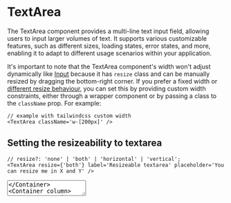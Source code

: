 
# TextArea

The TextArea component provides a multi-line text input field, allowing users to input larger volumes of text. It supports various customizable features, such as different sizes, loading states, error states, and more, enabling it to adapt to different usage scenarios within your application.

<TextAreaPlayground />

It's important to note that the TextArea component's width won't adjust dynamically like [Input](/docs/components/input) because it has `resize` class and can be manually resized by dragging the bottom-right corner.
If you prefer a fixed width or [different resize behaviour](https://tailwindcss.com/docs/resize), you can set this by providing custom width constraints, either through a wrapper component or by passing a class to the `className` prop.
For example:

```tsx copy
// example with tailwindcss custom width
<TextArea className='w-[200px]' />
```

## Setting the resizeability to textarea

```tsx copy
// resize?: 'none' | 'both' | 'horizontal' | 'vertical';
<TextArea resize={'both'} label='Resizeable textarea' placeholder='You can resize me in X and Y' />
```

<Container column>
  <TextArea resize={'both'} label='Resizeable textarea' placeholder='You can resize me in X and Y' />
</Container>
<Container column>
  <TextArea resize={'vertical'} label='Resizeable textarea Y' placeholder='You can resize me in Y' />
</Container>
<Container column>
  <TextArea resize={'horizontal'} label='Resizeable textarea X' placeholder='You can resize me in X' />
</Container>

## Component API

The TextArea component has several props available for customization, outlined in the props table below. In addition, it accepts all native props that are applicable to the HTML TextArea element:

<PropsTable
  properties={properties}
  name='TextArea'
  description={
    <>
      The rest of the props are the same as for the native <code>textarea</code> component.
    </>
  }
/>
